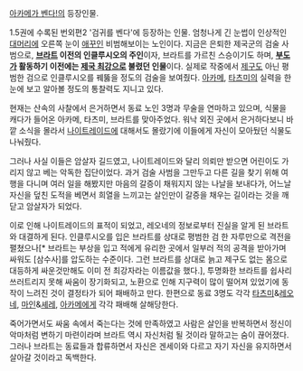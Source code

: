 [[아카메가 벤다!]]의 등장인물.

1.5권에 수록된 번외편2 '검귀를 벤다'에 등장하는 인물. 엄청나게 긴 눈썹이 인상적인 [[대머리]]에 오른쪽 눈이 [[애꾸]]인 비범해보이는 노인이다. 지금은 은퇴한 제국군의 검술 사범으로, '''[[브라트]] 이전의 인클루시오의 주인'''이자, 브라트를 가르친 스승이기도 하며, '''[[부도(아카메가 벤다!)|부도]]가 활동하기 이전에는 [[세계관 최강자|제국 최강]]으로 불렸던 인물'''이다. 실제로 작중에서 [[제구]]도 아닌 평범한 검으로 인클루시오를 꿰뚫을 정도의 검술을 보여줬다. [[아카메(아카메가 벤다!)|아카메]], [[타츠미(아카메가 벤다!)|타츠미]]의 실력을 한눈에 보고 알아볼 정도의 통찰력도 지니고 있다.

현재는 산속의 사찰에서 은거하면서 동료 노인 3명과 무술을 연마하고 있으며, 식물을 캐다가 들어온 아카메, 타츠미, 브라트를 맞아주었다. 워낙 외진 곳에서 은거하다보니 바깥 소식을 몰라서 [[나이트레이드]]에 대해서도 몰랐기에 이들에게 자신이 모아뒀던 식물도 나눠줬다.

그러나 사실 이들은 암살자 길드였고, 나이트레이드와 달리 의뢰만 받으면 어린이도 가리지 않고 베는 악독한 집단이었다. 과거 검술 사범을 그만두고 다른 길을 찾기 위해 여행을 다니며 여러 일을 해봤지만 마음의 갈증이 채워지지 않는 나날을 보내다가, 어느날 자신을 덮친 도적을 베면서 희열을 느끼고는 살인만이 갈증을 채우는 길이라는 것을 깨닫고 암살자가 되었다.

이로 인해 나이트레이드의 표적이 되었고, 레오네의 정보로부터 진실을 알게 된 브라트와 대결하게 된다. 인클루시오를 입은 브라트를 상대로 평범한 검 한 자루만으로 격전을 펼쳤으나[* 브라트는 부상을 입고 적에게 유리한 곳에서 일부러 적의 공격을 받아가며 싸워도 [삼수사]를 압도하는 수준이다. 그런 브라트를 상대로 늙고 제구도 없는 몸으로 대등하게 싸운것만해도 이미 전 최강자라는 이름값을 했다.], 투명화한 브라트를 쉽사리 쓰러트리지 못해 싸움이 장기화되고, 노환으로 인해 지구력이 많이 떨어져 있었기에 동작이 느려진 것이 결정타가 되어 패배하고 만다. 한편으로 동료 3명도 각각 [[타츠미(아카메가 벤다!)|타츠미]]&[[레오네(아카메가 벤다!)|레오네]], [[마인(아카메가 벤다!)|마인]]&[[셰레]], [[아카메(아카메가 벤다!)|아카메]]에게 각각 패배해 살해당한다.

죽어가면서도 싸움 속에서 죽는다는 것에 만족하였고 사람은 살인을 반복하면서 정신이 악마처럼 변하기 마련이라며 브라트 역시 자신처럼 될 것이라 말하고는 숨이 끊어졌다. 그러나 브라트는 동료들과 합류하면서 자신은 겐세이와 다르고 자기 자신을 유지하면서 살아갈 것이라고 독백한다.
